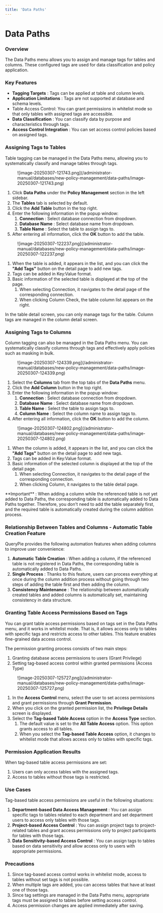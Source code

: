 ```yaml
---
title: 'Data Paths'
---
```



# Data Paths

### Overview

The Data Paths menu allows you to assign and manage tags for tables and columns. These configured tags are used for data classification and policy application.

### Key Features

*  **Tagging Targets** : Tags can be applied at table and column levels.
*  **Application Limitations** : Tags are not supported at database and schema levels.
* Table Access Control: You can grant permissions in whitelist mode so that only tables with assigned tags are accessible. 
*  **Data Classification** : You can classify data by purpose and characteristics through tags.
*  **Access Control Integration** : You can set access control policies based on assigned tags.

### Assigning Tags to Tables

Table tagging can be managed in the Data Paths menu, allowing you to systematically classify and manage tables through tags.

<figure data-layout="center" data-align="center">
![image-20250307-121743.png](/administrator-manual/databases/new-policy-management/data-paths/image-20250307-121743.png)
</figure>

1. Click **Data Paths** under the **Policy Management** section in the left sidebar.
2. The **Tables** tab is selected by default.
3. Click the **Add Table** button in the top right.
4. Enter the following information in the popup window:
    1.  **Connection** : Select database connection from dropdown.
    2.  **Database Name** : Select database name from dropdown.
    3.  **Table Name** : Select the table to assign tags to. 
5. After entering all information, click the **OK** button to add the table.

<figure data-layout="center" data-align="center">
![image-20250307-122237.png](/administrator-manual/databases/new-policy-management/data-paths/image-20250307-122237.png)
</figure>

1. When the table is added, it appears in the list, and you can click the **"Add Tags"** button on the detail page to add new tags.
2. Tags can be added in Key:Value format. 
3. Basic information of the selected table is displayed at the top of the page. 
    1. When selecting Connection, it navigates to the detail page of the corresponding connection.
    2. When clicking Column Check, the table column list appears on the right. 

<Callout type="important">
In the table detail screen, you can only manage tags for the table. Column tags are managed in the column detail screen.
</Callout>

### Assigning Tags to Columns

Column tagging can also be managed in the Data Paths menu. You can systematically classify columns through tags and effectively apply policies such as masking in bulk.

<figure data-layout="center" data-align="center">
![image-20250307-124339.png](/administrator-manual/databases/new-policy-management/data-paths/image-20250307-124339.png)
</figure>

1. Select the **Columns** tab from the top tabs of the **Data Paths** menu.
2. Click the **Add Column** button in the top right.
3. Enter the following information in the popup window:
    1.  **Connection** : Select database connection from dropdown.
    2.  **Database Name** : Select database name from dropdown.
    3.  **Table Name** : Select the table to assign tags to. 
    4.  **Column Name** : Select the column name to assign tags to.
4. After entering all information, click the **OK** button to add the column.

<figure data-layout="center" data-align="center">
![image-20250307-124802.png](/administrator-manual/databases/new-policy-management/data-paths/image-20250307-124802.png)
</figure>

1. When the column is added, it appears in the list, and you can click the **"Add Tags"** button on the detail page to add new tags.
2. Tags can be added in Key:Value format. 
3. Basic information of the selected column is displayed at the top of the detail page. 
    1. When selecting Connection, it navigates to the detail page of the corresponding connection.
    2. When clicking Column, it navigates to the table detail page. 

<Callout type="important">
**Important** : When adding a column while the referenced table is not yet added to Data Paths, the corresponding table is automatically added to Data Paths together. Therefore, you don't need to add the table separately first, and the required table is automatically created during the column addition process.
</Callout>

### Relationship Between Tables and Columns - Automatic Table Creation Feature

QueryPie provides the following automation features when adding columns to improve user convenience:

1.  **Automatic Table Creation** : When adding a column, if the referenced table is not registered in Data Paths, the corresponding table is automatically added to Data Paths.
2.  **Single Process** : Thanks to this feature, users can process everything at once during the column addition process without going through two steps of adding the table first and then adding the column.
3.  **Consistency Maintenance** : The relationship between automatically created tables and added columns is automatically set, maintaining consistency in data structure.

### Granting Table Access Permissions Based on Tags

You can grant table access permissions based on tags set in the Data Paths menu, and it works in whitelist mode. That is, it allows access only to tables with specific tags and restricts access to other tables. This feature enables fine-grained data access control.

The permission granting process consists of two main steps:

1. Granting database access permissions to users (Grant Privilege)
2. Setting tag-based access control within granted permissions (Access Type)

<figure data-layout="center" data-align="center">
![image-20250307-125727.png](/administrator-manual/databases/new-policy-management/data-paths/image-20250307-125727.png)
</figure>

1. In the **Access Control** menu, select the user to set access permissions and grant permissions through **Grant Permission**. 
2. When you click on the granted permission list, the **Privilege Details** screen is displayed.
3. Select the **Tag-based Table Access** option in the **Access Type** section. 
    1. The default value is set to the **All Table Access** option. This option grants access to all tables.
    2. When you select the **Tag-based Table Access** option, it changes to whitelist mode that allows access only to tables with specific tags.

### Permission Application Results

When tag-based table access permissions are set:

1. Users can only access tables with the assigned tags.
2. Access to tables without those tags is restricted.

### Use Cases

Tag-based table access permissions are useful in the following situations:

1.  **Department-based Data Access Management** : You can assign specific tags to tables related to each department and set department users to access only tables with those tags.
2.  **Project-based Access Control** : You can assign project tags to project-related tables and grant access permissions only to project participants for tables with those tags.
3.  **Data Sensitivity-based Access Control** : You can assign tags to tables based on data sensitivity and allow access only to users with appropriate permissions.

### Precautions

1. Since tag-based access control works in whitelist mode, access to tables without set tags is not possible.
2. When multiple tags are added, you can access tables that have at least one of those tags.
3. Since tag settings are managed in the Data Paths menu, appropriate tags must be assigned to tables before setting access control.
4. Access permission changes are applied immediately after saving.
